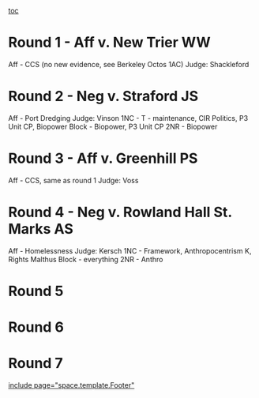 [[toc]]
=Round 1 - Aff v. New Trier WW= 
Aff - CCS (no new evidence, see Berkeley Octos 1AC)
Judge: Shackleford

=Round 2 - Neg v. Straford JS= 
Aff - Port Dredging
Judge: Vinson
1NC - T - maintenance, CIR Politics, P3 Unit CP, Biopower
Block - Biopower, P3 Unit CP
2NR - Biopower

=Round 3 - Aff v. Greenhill PS= 
Aff - CCS, same as round 1
Judge: Voss

=Round 4 - Neg v. Rowland Hall St. Marks AS= 
Aff - Homelessness
Judge: Kersch
1NC - Framework, Anthropocentrism K, Rights Malthus
Block - everything
2NR - Anthro

=Round 5= 

=Round 6= 

=Round 7= 

[[include page="space.template.Footer"]]